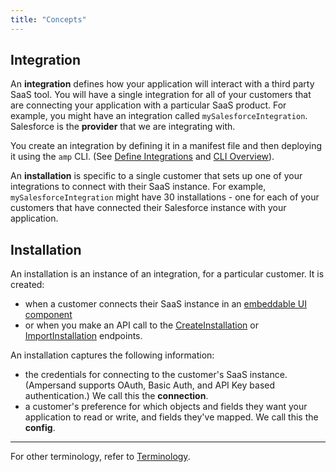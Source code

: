 ```yaml
---
title: "Concepts"
---
```


## Integration

An **integration** defines how your application will interact with a third party SaaS tool. You will have a single integration for all of your customers that are connecting your application with a particular SaaS product. For example, you might have an integration called `mySalesforceIntegration`. Salesforce is the **provider** that we are integrating with.

You create an integration by defining it in a manifest file and then deploying it using the `amp` CLI. (See [Define Integrations](/define-integrations) and [CLI Overview](/cli/overview)).

An **installation** is specific to a single customer that sets up one of your integrations to connect with their SaaS instance. For example, `mySalesforceIntegration` might have 30 installations - one for each of your customers that have connected their Salesforce instance with your application.

## Installation

An installation is an instance of an integration, for a particular customer. It is created:
- when a customer connects their SaaS instance in an [embeddable UI component](embeddable-ui-components)
- or when you make an API call to the [CreateInstallation](/reference/installation/create-a-new-installation) or [ImportInstallation](/reference/installation/import-an-existing-installation) endpoints.
 
An installation captures the following information:
- the credentials for connecting to the customer's SaaS instance. (Ampersand supports OAuth, Basic Auth, and API Key based authentication.) We call this the **connection**.
- a customer's preference for which objects and fields they want your application to read or write, and fields they've mapped. We call this the **config**.

---

For other terminology, refer to [Terminology](/terminology).

